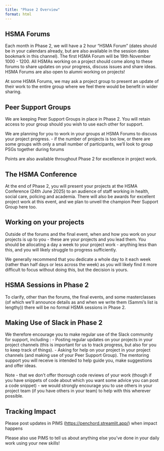 ```yaml
---
title: "Phase 2 Overview"
format: html
---
```


## HSMA Forums

Each month in Phase 2, we will have a 2 hour "HSMA Forum" (dates should be in your calendars already, but are also available in the session dates bookmark in this channel).  The first HSMA Forum will be 19th November 1000 - 1200.  All HSMAs working on a project should come along to these forums to share updates on your progress, discuss issues and share ideas.  HSMA Forums are also open to alumni working on projects!

At some HSMA Forums, we may ask a project group to present an update of their work to the entire group where we feel there would be benefit in wider sharing.

## Peer Support Groups

We are keeping Peer Support Groups in place in Phase 2.  You will retain access to your group should you wish to use each other for support.

We are planning for you to work in your groups at HSMA Forums to discuss your project progress.
    - if the number of projects is too low, or there are some groups with only a small number of participants, we'll look to group PSGs together during forums

Points are also available throughout Phase 2 for excellence in project work.

## The HSMA Conference

At the end of Phase 2, you will present your projects at the HSMA Conference (24th June 2025) to an audience of staff working in health, social care, policing and academia.  There will also be awards for excellent project work at this event, and we plan to unveil the champion Peer Support Group here too.

## Working on your projects

Outside of the forums and the final event, when and how you work on your projects is up to you - these are your projects and you lead them.  You should be allocating a day a week to your project work - anything less than this, and you will likely struggle to progress sufficiently.

We generally recommend that you dedicate a whole day to it each week (rather than half days or less across the week) as you will likely find it more difficult to focus without doing this, but the decision is yours.

## HSMA Sessions in Phase 2

To clarify, other than the forums, the final events, and some masterclasses (of which we'll announce details as and when we write them (Sammi's list is lengthy)) there will be no formal HSMA sessions in Phase 2.

## Making Use of Slack in Phase 2

We therefore encourage you to make regular use of the Slack community for support, including :
- Posting regular updates on your projects in your project channels (this is important for us to track progress, but also for you to keep track of things).
- Asking for help on your project in your project channels (and making use of your Peer Support Group).  The mentoring support you will receive is intended to help guide you, make suggestions and offer ideas.

:::{.callout-note}
Note - that we don't offer thorough code reviews of your work (though if you have snippets of code about which you want some advice you can post a code snippet) - we would strongly encourage you to use others in your project team (if you have others in your team) to help with this wherever possible.
:::

## Tracking Impact

Please post updates in PIMS (<https://penchord.streamlit.app/>) when impact happens

Please also use PIMS to tell us about anything else you've done in your daily work using your new skills!

